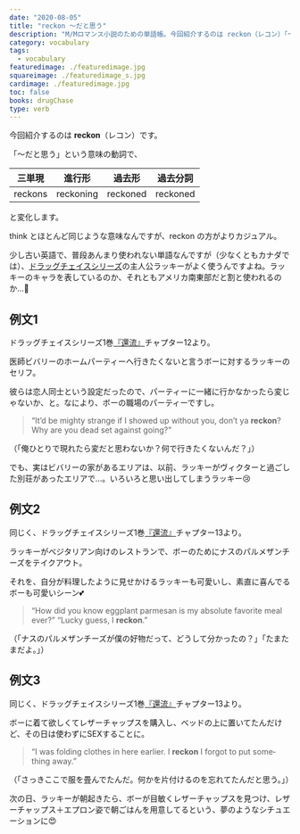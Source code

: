 ```yaml
---
date: "2020-08-05"
title: "reckon ～だと思う"
description: "M/Mロマンス小説のための単語帳。今回紹介するのは reckon（レコン）「～だと思う」という意味の動詞です。"
category: vocabulary
tags:
  - vocabulary
featuredimage: ./featuredimage.jpg
squareimage: ./featuredimage_s.jpg
cardimage: ./featuredimage.jpg
toc: false
books: drugChase
type: verb
---
```



今回紹介するのは __reckon__（レコン）です。  

「～だと思う」という意味の動詞で、

|三単現|進行形|過去形|過去分詞|
|---|---|---|---|
|reckons|reckoning|reckoned|reckoned|

と変化します。

think とほとんど同じような意味なんですが、reckon の方がよりカジュアル。

少し古い英語で、普段あんまり使われない単語なんですが（少なくともカナダでは）、[ドラッグチェイスシリーズ](/tags/drug-chase)の主人公ラッキーがよく使うんですよね。ラッキーのキャラを表しているのか、それともアメリカ南東部だと割と使われるのか…🤔

<VocabularySeriesThink current="reckon" />

## 例文1

ドラッグチェイスシリーズ1巻[『還流』](/mm-romance/the-mermaid-murders/)チャプター12より。

医師ビバリーのホームパーティーへ行きたくないと言うボーに対するラッキーのセリフ。

彼らは恋人同士という設定だったので、パーティーに一緒に行かなかったら変じゃないか、と。なにより、ボーの職場のパーティーですし。

<Blockquote book srcBook="diversion" lang="en" chapter="12">
“It’d be mighty strange if I showed up without you, don’t ya <strong>reckon</strong>? Why are you dead set against going?”
</Blockquote>

<p className="translation">（「俺ひとりで現れたら変だと思わないか？何で行きたくないんだ？」）</p>

でも、実はビバリーの家があるエリアは、以前、ラッキーがヴィクターと過ごした別荘があったエリアで…。いろいろと思い出してしまうラッキー😢

## 例文2

同じく、ドラッグチェイスシリーズ1巻[『還流』](/mm-romance/the-mermaid-murders/)チャプター13より。

ラッキーがベジタリアン向けのレストランで、ボーのためにナスのパルメザンチーズをテイクアウト。

それを、自分が料理したように見せかけるラッキーも可愛いし、素直に喜んでるボーも可愛いシーン💕

<Blockquote book srcBook="diversion" lang="en" chapter="13">
“How did you know eggplant parmesan is my absolute favorite meal ever?” “Lucky guess, I <strong>reckon</strong>.”
</Blockquote>

<p className="translation">（「ナスのパルメザンチーズが僕の好物だって、どうして分かったの？」「たまたまだよ。」）</p>

## 例文3

同じく、ドラッグチェイスシリーズ1巻[『還流』](/mm-romance/the-mermaid-murders/)チャプター13より。

ボーに着て欲しくてレザーチャップスを購入し、ベッドの上に置いてたんだけど、その日は使わずにSEXすることに。

<Blockquote book srcBook="diversion" lang="en" chapter="13">
“I was folding clothes in here earlier. I <strong>reckon</strong> I forgot to put something away.”
</Blockquote>

<p className="translation">（「さっきここで服を畳んでたんだ。何かを片付けるのを忘れてたんだと思う。」）</p>

次の日、ラッキーが朝起きたら、ボーが目敏くレザーチャップスを見つけ、レザーチャップス＋エプロン姿で朝ごはんを用意してるという、夢のようなシチュエーションに😍

<VocabularyFooter book="diversion" />
